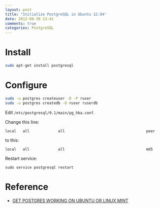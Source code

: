 ```yaml
---
layout: post
title: "Initialize PostgreSQL in Ubuntu 12.04"
date: 2012-08-30 13:41
comments: true
categories: PostgreSQL
---
```


# Install

```sh
sudo apt-get install postgresql
```

# Configure

```sh
sudo -u postgres createuser -D -P ruser
sudo -u postgres createdb -O ruser ruserdb
```

Edit `/etc/postgresql/9.1/main/pg_hba.conf`.

Change this line:
```
local   all             all                                     peer
```
to this:
```
local   all             all                                     md5
```

Restart service:

```
sudo service postgresql restart
```

# Reference

- [GET POSTGRES WORKING ON UBUNTU OR LINUX MINT](http://blog.deliciousrobots.com/2011/12/13/get-postgres-working-on-ubuntu-or-linux-mint/)
